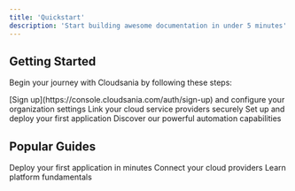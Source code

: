 ```yaml
---
title: 'Quickstart'
description: 'Start building awesome documentation in under 5 minutes'
---
```


## Getting Started

Begin your journey with Cloudsania by following these steps:

<Steps>
  <Step title="Account Setup">
    [Sign up](https://console.cloudsania.com/auth/sign-up) and configure your organization settings
  </Step>
  <Step title="Connect Cloud Providers">
    Link your cloud service providers securely
  </Step>
  <Step title="Create Your First Project">
    Set up and deploy your first application
  </Step>
  <Step title="Explore Features">
    Discover our powerful automation capabilities
  </Step>
</Steps>

## Popular Guides

<CardGroup cols={3}>
  <Card
    title="Quick Start Guide"
    icon="play"
    href="/getting-started/quick-start"
  >
    Deploy your first application in minutes
  </Card>
  <Card
    title="Cloud Connectors"
    icon="plug"
    href="/cloud-connectors/cloud-providers"
  >
    Connect your cloud providers
  </Card>
  <Card
    title="Basic Concepts"
    icon="book"
    href="/introduction/basic-concepts"
  >
    Learn platform fundamentals
  </Card>
</CardGroup>
